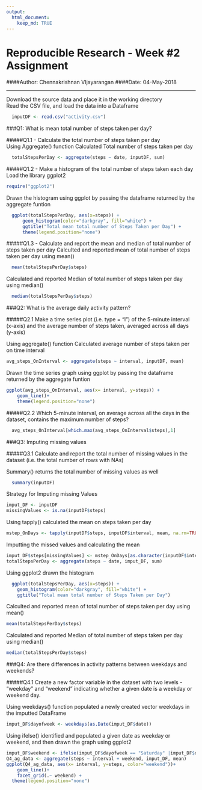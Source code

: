 ---
output: 
  html_document:
    keep_md: TRUE
---

# Reproducible Research - Week #2 Assignment
####Author: Chennakrishnan VIjayarangan
####Date: 04-May-2018

------


Download the source data and place it in the working directory  
Read the CSV file, and load the data into a Dataframe    
```{r} 
  inputDF <- read.csv("activity.csv")
```

###Q1: What is mean total number of steps taken per day?  
  
#####Q1.1 - Calculate the total number of steps taken per day  
Using Aggregate() function Calculated Total number of steps taken per day
```{r}
  totalStepsPerDay <- aggregate(steps ~ date, inputDF, sum)
```
  
#####Q1.2 - Make a histogram of the total number of steps taken each day  
Load the library ggplot2
```{r}
require("ggplot2")
```
Drawn the histogram using ggplot by passing the dataframe returned by the aggregate funtion
```{r warning=FALSE}
  ggplot(totalStepsPerDay, aes(x=steps)) + 
      geom_histogram(color="darkgray", fill="white") + 
      ggtitle("Total mean total number of Steps Taken per Day") +
      theme(legend.position="none")
```  

#####Q1.3 - Calculate and report the mean and median of total number of steps taken per day
Calculted and reported mean of total number of steps taken per day using mean()
```{r}
  mean(totalStepsPerDay$steps)
```

Calculated and reported Median of total number of steps taken per day using median()
```{r}
  median(totalStepsPerDay$steps)
```

###Q2: What is the average daily activity pattern?

#####Q2.1 Make a time series plot (i.e. type = "l") of the 5-minute interval (x-axis) and the average number of steps taken, averaged across all days (y-axis)

Using aggregate() function Calculated average number of steps taken per on time interval
```{r}
avg_steps_OnInterval <- aggregate(steps ~ interval, inputDF, mean)  
```

Drawn the time series graph using ggplot by passing the dataframe returned by the aggregate funtion

```{r}
ggplot(avg_steps_OnInterval, aes(x= interval, y=steps)) +
    geom_line()+
    theme(legend.position="none")
```

#####Q2.2 Which 5-minute interval, on average across all the days in the dataset, contains the maximum number of steps?

```{r}
  avg_steps_OnInterval[which.max(avg_steps_OnInterval$steps),1]
```

###Q3: Imputing missing values

#####Q3.1 Calculate and report the total number of missing values in the dataset (i.e. the total number of rows with NAs)

Summary() returns the total number of missing values as well
```{r}
  summary(inputDF)
```  
  
Strategy for Imputing missing Values
```{r}
imput_DF <- inputDF 
missingValues <- is.na(inputDF$steps)
```
Using tapply() calculated the mean on steps taken per day
```{r}
mstep_OnDays <- tapply(inputDF$steps, inputDF$interval, mean, na.rm=TRUE)
```

Imputting the missed values and calculating the mean
```{r}
imput_DF$steps[missingValues] <- mstep_OnDays[as.character(inputDF$interval[missingValues])]
totalStepsPerDay <- aggregate(steps ~ date, imput_DF, sum)
```

Using ggplot2 drawn the histogram
```{r}
  ggplot(totalStepsPerDay, aes(x=steps)) + 
    geom_histogram(color="darkgray", fill="white") + 
    ggtitle("Total mean total number of Steps Taken per Day")
```

Calculted and reported mean of total number of steps taken per day using mean()
```{r}
mean(totalStepsPerDay$steps)
```     

Calculated and reported Median of total number of steps taken per day using median()
```{r}
median(totalStepsPerDay$steps)
```

###Q4: Are there differences in activity patterns between weekdays and weekends?
  
#####Q4.1 Create a new factor variable in the dataset with two levels - "weekday" and "weekend" indicating whether a given date is a weekday or weekend day.
  
Using weekdays() function populated a newly created vector weekdays in the imputted DataFrame
```{r}
imput_DF$dayofweek <- weekdays(as.Date(imput_DF$date))
```
  
Using ifelse() identified and populated a given date as weekday or weekend, and then drawn the graph using ggplot2
```{r}
imput_DF$weekend <- ifelse(imput_DF$dayofweek == "Saturday" |imput_DF$dayofweek == "Sunday", "Weekend", "Weekday")
Q4_ag_data <- aggregate(steps ~ interval + weekend, imput_DF, mean)
ggplot(Q4_ag_data, aes(x= interval, y=steps, color="weekend"))+
    geom_line()+
    facet_grid(.~ weekend) +
  theme(legend.position="none")
```